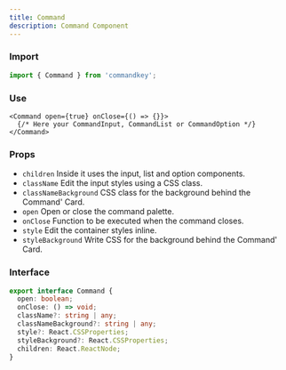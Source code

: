 ```yaml
---
title: Command
description: Command Component
---
```



### Import
```js
import { Command } from 'commandkey';
```

### Use
```tsx
<Command open={true} onClose={() => {}}>
  {/* Here your CommandInput, CommandList or CommandOption */}
</Command>
```

### Props
- `children` Inside it uses the input, list and option components.
- `className` Edit the input styles using a CSS class.
- `classNameBackground` CSS class for the background behind the Command' Card.
- `open` Open or close the command palette. 
- `onClose` Function to be executed when the command closes.
- `style` Edit the container styles inline.
- `styleBackground` Write CSS for the background behind the Command' Card.

### Interface
```ts
export interface Command {
  open: boolean;
  onClose: () => void;
  className?: string | any;
  classNameBackground?: string | any;
  style?: React.CSSProperties;
  styleBackground?: React.CSSProperties;
  children: React.ReactNode;
}
```

<CommandLanding client:idle />
